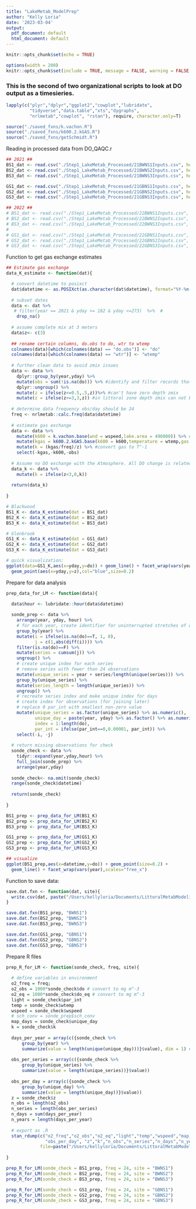 ```yaml
---
title: "LakeMetab_ModelPrep"
author: "Kelly Loria"
date: '2023-03-04'
output:
  pdf_document: default
  html_document: default
---
```


```r
knitr::opts_chunk$set(echo = TRUE)
```

```r
options(width = 200)
knitr::opts_chunk$set(include = TRUE, message = FALSE, warning = FALSE, fig.height = 4, fig.width = 8)
```


### This is the second of two organizational scripts to look at DO output as a timesieries. 

```r
lapply(c("plyr","dplyr","ggplot2","cowplot","lubridate",
         "tidyverse","data.table","xts","dygraphs",
         "nrlmetab","cowplot", "rstan"), require, character.only=T)

source("./saved_fxns/k.vachon.R")
source("./saved_fxns/k600.2.kGAS.R")
source("./saved_fxns/getSchmidt.R")
```

Reading in processed data from DO_QAQC.r
```r
## 2021 ##
BS1_dat <- read.csv("./Step1_LakeMetab_Processed/21BWNS1Inputs.csv", header=T)
BS2_dat <- read.csv("./Step1_LakeMetab_Processed/21BWNS2Inputs.csv", header=T)
BS3_dat <- read.csv("./Step1_LakeMetab_Processed/21BWNS3Inputs.csv", header=T)

GS1_dat <- read.csv("./Step1_LakeMetab_Processed/21GBNS1Inputs.csv", header=T)
GS2_dat <- read.csv("./Step1_LakeMetab_Processed/21GBNS2Inputs.csv", header=T)
GS3_dat <- read.csv("./Step1_LakeMetab_Processed/21GBNS3Inputs.csv", header=T)

## 2022 ##
# BS1_dat <- read.csv("./Step1_LakeMetab_Processed/22BWNS1Inputs.csv", header=T)
# BS2_dat <- read.csv("./Step1_LakeMetab_Processed/22BWNS2Inputs.csv", header=T)
# BS3_dat <- read.csv("./Step1_LakeMetab_Processed/22BWNS3Inputs.csv", header=T)
# 
# GS1_dat <- read.csv("./Step1_LakeMetab_Processed/22GBNS1Inputs.csv", header=T)
# GS2_dat <- read.csv("./Step1_LakeMetab_Processed/22GBNS2Inputs.csv", header=T)
# GS3_dat <- read.csv("./Step1_LakeMetab_Processed/22GBNS3Inputs.csv", header=T)
```

Function to get gas exchange estimates
```r
## Estimate gas exchange
data_K_estimate <- function(dat){

  # convert datetime to posixct
  dat$datetime <- as.POSIXct(as.character(dat$datetime), format="%Y-%m-%d %H:%M:%S")
  
  # subset dates
  data <- dat %>% 
   # filter(year == 2021 & yday >= 182 & yday <=273)  %>%  #
    drop_na()
  
  # assume complete mix at 3 meters
  data$z<- c(3)
  
  ## rename certain columns, do.obs to do, wtr to wtemp
  colnames(data)[which(colnames(data) == "do.obs")] <- "do"
  colnames(data)[which(colnames(data) == "wtr")] <- "wtemp"
  
  # further clean data to avoid zmix issues
  data <- data %>% 
    dplyr::group_by(year,yday) %>%
    mutate(obs = sum(!is.na(do))) %>% #identify and filter records that have < 23 hrs of data 
    dplyr::ungroup() %>%
    mutate(z = ifelse(z<=0.5,.5,z))%>% #can't have zero depth zmix
    mutate(z = ifelse(z>=3,3,z)) #in littoral zone depth zmix can not be deeper than the littoral depth
  
  # determine data frequency obs/day should be 24
  freq <- nrlmetab::calc.freq(data$datetime) 
  
  # estimate gas exchange
  data <- data %>% 
    mutate(k600 = k.vachon.base(wnd = wspeed,lake.area = 496000)) %>% #estimate K in m/day
    mutate(kgas = k600.2.kGAS.base(k600 = k600,temperature = wtemp,gas = "O2")) %>%  #m/d
    mutate(k = (kgas/freq)/z) %>% #convert gas to T^-1
    select(-kgas,-k600,-obs)
  
  # Assume no DO exchange with the Atmosphere. All DO change is related to metabolism
  data_k <- data %>% 
    mutate(k = ifelse(z<3,0,k))
  
  return(data_k)
  
}
```

```r
# Blackwood
BS1_K <- data_K_estimate(dat = BS1_dat)
BS2_K <- data_K_estimate(dat = BS2_dat)
BS3_K <- data_K_estimate(dat = BS3_dat)

# Glenbrook
GS1_K <- data_K_estimate(dat = GS1_dat)
GS2_K <- data_K_estimate(dat = GS2_dat)
GS3_K <- data_K_estimate(dat = GS3_dat)

# quick visualization:
ggplot(data=GS1_K,aes(x=yday,y=do)) + geom_line() + facet_wrap(vars(year),scales="free_x") +
  geom_point(aes(x=yday,y=z),col="blue",size=0.2)
```

Prepare for data analysis
```r
prep_data_for_LM <- function(data){
  
  data$hour <- lubridate::hour(data$datetime)

  sonde_prep <- data %>%
    arrange(year, yday, hour) %>%
    # for each year, create identifier for uninterrupted stretches of observations
    group_by(year) %>%
    mutate(i = ifelse(is.na(do)==T, 1, 0), 
           j = c(1,abs(diff(i)))) %>% 
    filter(is.na(do)==F) %>%
    mutate(series = cumsum(j)) %>% 
    ungroup() %>%
    # create unique index for each series
    # remove series with fewer than 24 observations
    mutate(unique_series = year + series/length(unique(series))) %>%
    group_by(unique_series) %>%
    mutate(series_length = length(unique_series)) %>%
    ungroup() %>%
    # recreate series index and make unique index for days
    # create index for observations (for joining later)
    # replace 0 par_int with smallest non-zero value
    mutate(unique_series = as.factor(unique_series) %>% as.numeric(),
           unique_day = paste(year, yday) %>% as.factor() %>% as.numeric(),
           index = 1:length(do),
           par_int = ifelse(par_int==0,0.00001, par_int)) %>%
    select(-i, -j) 
  
  # return missing observations for check
  sonde_check <- data %>% 
    tidyr::expand(year,yday,hour) %>%
    full_join(sonde_prep) %>%
    arrange(year,yday)
  
  sonde_check<- na.omit(sonde_check)
  range(sonde_check$datetime)
  
  return(sonde_check)
  
}
```

```r
BS1_prep <- prep_data_for_LM(BS1_K)
BS2_prep <- prep_data_for_LM(BS2_K)
BS3_prep <- prep_data_for_LM(BS3_K)

GS1_prep <- prep_data_for_LM(GS1_K)
GS2_prep <- prep_data_for_LM(GS2_K)
GS3_prep <- prep_data_for_LM(GS3_K)

## visualize
ggplot(BS1_prep,aes(x=datetime,y=do)) + geom_point(size=0.2) +
  geom_line() + facet_wrap(vars(year),scales="free_x")
```

Function to save data:
```r
save.dat.fxn <- function(dat, site){
  write.csv(dat, paste("/Users/kellyloria/Documents/LittoralMetabModeling/Littoral-Lake-Metabolism/Sondefiles/sonde_prep_",site,"_2021.csv",sep =""))
}
```

```r
save.dat.fxn(BS1_prep, "BWNS1")
save.dat.fxn(BS2_prep, "BWNS2")
save.dat.fxn(BS3_prep, "BWNS3")

save.dat.fxn(GS1_prep, "GBNS1")
save.dat.fxn(GS2_prep, "GBNS2")
save.dat.fxn(GS3_prep, "GBNS3")
```

Prepare R files
```r

prep_R_for_LM <- function(sonde_check, freq, site){
  
  # define variables in environment 
  o2_freq = freq;
  o2_obs = 1000*sonde_check$do # convert to mg m^-3
  o2_eq = 1000*sonde_check$do_eq # convert to mg m^-3
  light = sonde_check$par_int
  temp = sonde_check$wtemp
  wspeed = sonde_check$wspeed
  # sch_conv = sonde_prep$sch_conv
  map_days = sonde_check$unique_day
  k = sonde_check$k
  
  days_per_year = array(c({sonde_check %>%
      group_by(year) %>%
      summarize(value = length(unique(unique_day)))}$value), dim = 1) #,dim = 1
  
  obs_per_series = array(c({sonde_check %>%
      group_by(unique_series) %>%
      summarize(value = length(unique_series))}$value))
  
  obs_per_day = array(c({sonde_check %>%
      group_by(unique_day) %>%
      summarize(value = length(unique_day))}$value)) 
  z = sonde_check$z
  n_obs = length(o2_obs)
  n_series = length(obs_per_series) 
  n_days = sum(days_per_year)
  n_years = length(days_per_year)
  
  # export as .R
  stan_rdump(c("o2_freq","o2_obs","o2_eq","light","temp","wspeed","map_days","obs_per_series","days_per_year",
               "obs_per_day", "z","k","n_obs","n_series","n_days","n_years"),
             file=paste("/Users/kellyloria/Documents/LittoralMetabModeling/Littoral-Lake-Metabolism/Sondefiles/",site,"_2021_sonde_list.R",sep=""))
  
}
```

```r
prep_R_for_LM(sonde_check = BS1_prep, freq = 24, site = "BWNS1")
prep_R_for_LM(sonde_check = BS2_prep, freq = 24, site = "BWNS2")
prep_R_for_LM(sonde_check = BS3_prep, freq = 24, site = "BWNS3")

prep_R_for_LM(sonde_check = GS1_prep, freq = 24, site = "GBNS1")
prep_R_for_LM(sonde_check = GS2_prep, freq = 24, site = "GBNS2")
prep_R_for_LM(sonde_check = GS3_prep, freq = 24, site = "GBNS3")
```